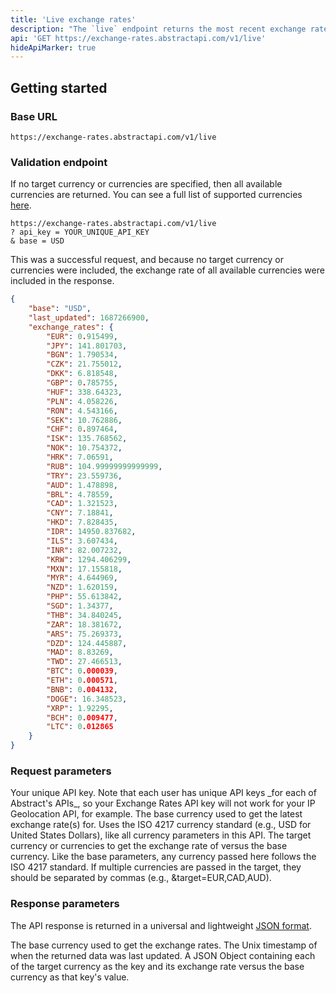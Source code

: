 ```yaml
---
title: 'Live exchange rates'
description: "The `live` endpoint returns the most recent exchange rate(s) for a given set of currencies. The base currency is the currency you're converting FROM, while the target currency or currencies are what you're converting TO."
api: 'GET https://exchange-rates.abstractapi.com/v1/live'
hideApiMarker: true
---
```


## Getting started

### Base URL

```
https://exchange-rates.abstractapi.com/v1/live
```

### Validation endpoint

If no target currency or currencies are specified, then all available currencies are returned. You can see a full list of supported currencies [here](getting-started).

```
https://exchange-rates.abstractapi.com/v1/live
? api_key = YOUR_UNIQUE_API_KEY
& base = USD
```

This was a successful request, and because no target currency or currencies were included, the exchange rate of all available currencies were included in the response.

<ResponseExample>

```json
{
    "base": "USD",
    "last_updated": 1687266900,
    "exchange_rates": {
        "EUR": 0.915499,
        "JPY": 141.801703,
        "BGN": 1.790534,
        "CZK": 21.755012,
        "DKK": 6.818548,
        "GBP": 0.785755,
        "HUF": 338.64323,
        "PLN": 4.058226,
        "RON": 4.543166,
        "SEK": 10.762886,
        "CHF": 0.897464,
        "ISK": 135.768562,
        "NOK": 10.754372,
        "HRK": 7.06591,
        "RUB": 104.99999999999999,
        "TRY": 23.559736,
        "AUD": 1.478898,
        "BRL": 4.78559,
        "CAD": 1.321523,
        "CNY": 7.18841,
        "HKD": 7.828435,
        "IDR": 14950.837682,
        "ILS": 3.607434,
        "INR": 82.007232,
        "KRW": 1294.406299,
        "MXN": 17.155818,
        "MYR": 4.644969,
        "NZD": 1.620159,
        "PHP": 55.613842,
        "SGD": 1.34377,
        "THB": 34.840245,
        "ZAR": 18.381672,
        "ARS": 75.269373,
        "DZD": 124.445887,
        "MAD": 8.83269,
        "TWD": 27.466513,
        "BTC": 0.000039,
        "ETH": 0.000571,
        "BNB": 0.004132,
        "DOGE": 16.348523,
        "XRP": 1.92295,
        "BCH": 0.009477,
        "LTC": 0.012865
    }
}
```

</ResponseExample>

### Request parameters

<ParamField query="api_key" type="String" required>
  Your unique API key. Note that each user has unique API keys _for each of
  Abstract's APIs_, so your Exchange Rates API key will not work for your IP
  Geolocation API, for example.
</ParamField>

<ParamField query="base" type="String" required>
  The base currency used to get the latest exchange rate(s) for. Uses the ISO 4217 currency standard (e.g., USD for United States Dollars), like all currency parameters in this API.
</ParamField>

<ParamField query="target" type="String">
  The target currency or currencies to get the exchange rate of versus the base currency. Like the base parameters, any currency passed here follows the ISO 4217 standard. If multiple currencies are passed in the target, they should be separated by commas (e.g., &target=EUR,CAD,AUD).
</ParamField>

### Response parameters

The API response is returned in a universal and lightweight [JSON format](https://www.json.org/json-en.html).

<ResponseField name="base" type="String">
  The base currency used to get the exchange rates.
</ResponseField>

<ResponseField name="last_updated" type="Integer">
  The Unix timestamp of when the returned data was last updated.
</ResponseField>

<ResponseField name="exchange_rates" type="Object">
  A JSON Object containing each of the target currency as the key and its exchange rate versus the base currency as that key's value.
</ResponseField>
